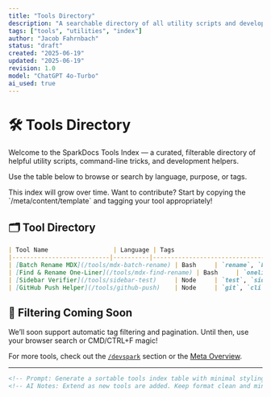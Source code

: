 ```yaml
---
title: "Tools Directory"
description: "A searchable directory of all utility scripts and developer tools in SparkDocs. Filter by type, tag, or purpose."
tags: ["tools", "utilities", "index"]
author: "Jacob Fahrnbach"
status: "draft"
created: "2025-06-19"
updated: "2025-06-19"
revision: 1.0
model: "ChatGPT 4o-Turbo"
ai_used: true
---
```


# 🛠️ Tools Directory

Welcome to the SparkDocs Tools Index — a curated, filterable directory of helpful utility scripts, command-line tricks, and development helpers.

Use the table below to browse or search by language, purpose, or tags.

<Aside type="note">This index will grow over time. Want to contribute? Start by copying the `/meta/content/template` and tagging your tool appropriately!</Aside>

## 🗂 Tool Directory

```md
| Tool Name                  | Language | Tags                          | Description                                    |
|---------------------------|----------|-------------------------------|------------------------------------------------|
| [Batch Rename MDX](/tools/mdx-batch-rename) | Bash     | `rename`, `bash`, `fast`       | Quickly renames all `.md` files to `.mdx` recursively |
| [Find & Rename One-Liner](/tools/mdx-find-rename) | Bash     | `oneliner`, `rename`, `destructive` | Dangerous but effective one-liner for renaming files |
| [Sidebar Verifier](/tools/sidebar-test)     | Node     | `test`, `sidebar`, `verification` | Verifies sidebar labels match MDX titles      |
| [GitHub Push Helper](/tools/github-push)    | Node     | `git`, `cli`, `automation`       | Safely commit and push changes via Node script |
```

## 🔖 Filtering Coming Soon

We’ll soon support automatic tag filtering and pagination.
Until then, use your browser search or CMD/CTRL+F magic!

For more tools, check out the [`/devspark`](/devspark) section or the [Meta Overview](/meta/overview/overview).

---
```md
<!-- Prompt: Generate a sortable tools index table with minimal styling for SparkDocs -->
<!-- AI Notes: Extend as new tools are added. Keep format clean and minimal. -->
```